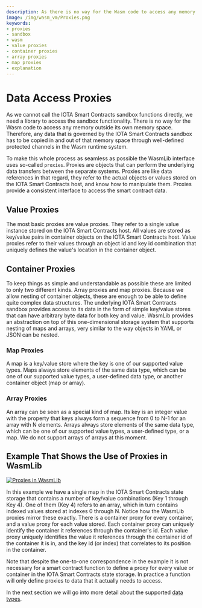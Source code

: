 ```yaml
---
description: As there is no way for the Wasm code to access any memory outside its own memory space, the WasmLib interface provides a number of proxies to make accessing data within the IOTA Smart Contracts sandbox as seamless as possible.
image: /img/wasm_vm/Proxies.png
keywords:
- proxies
- sandbox
- wasm
- value proxies
- container proxies
- array proxies
- map proxies
- explanation
---
```

# Data Access Proxies

As we cannot call the IOTA Smart Contracts sandbox functions directly, we need a library to access the
sandbox functionality. There is no way for the Wasm code to access any memory outside
its own memory space. Therefore, any data that is governed by the IOTA Smart Contracts sandbox has to be
copied in and out of that memory space through well-defined protected channels in the Wasm
runtime system.

To make this whole process as seamless as possible the WasmLib interface uses so-called
`proxies`. Proxies are objects that can perform the underlying data transfers between the
separate systems. Proxies are like data references in that regard, they refer to the
actual objects or values stored on the IOTA Smart Contracts host, and know how to manipulate them. Proxies
provide a consistent interface to access the smart contract data.

## Value Proxies

The most basic proxies are value proxies. They refer to a single value instance stored on
the IOTA Smart Contracts host. All values are stored as key/value pairs in container objects on the IOTA Smart Contracts
host. Value proxies refer to their values through an object id and key id combination that
uniquely defines the value's location in the container object.

## Container Proxies

To keep things as simple and understandable as possible these are limited to only two
different kinds. Array proxies and map proxies. Because we allow nesting of container
objects, these are enough to be able to define quite complex data structures. The
underlying IOTA Smart Contracts sandbox provides access to its data in the form of simple key/value stores
that can have arbitrary byte data for both key and value. WasmLib provides an abstraction
on top of this one-dimensional storage system that supports nesting of maps and arrays,
very similar to the way objects in YAML or JSON can be nested.

### Map Proxies

A map is a key/value store where the key is one of our supported value types. Maps always
store elements of the same data type, which can be one of our supported value types, a
user-defined data type, or another container object (map or array).

### Array Proxies

An array can be seen as a special kind of map. Its key is an integer value with the
property that keys always form a sequence from 0 to N-1 for an array with N elements.
Arrays always store elements of the same data type, which can be one of our supported
value types, a user-defined type, or a map. We do not support arrays of arrays at this
moment.

## Example That Shows the Use of Proxies in WasmLib

[![Proxies in WasmLib](/img/wasm_vm/Proxies.png)](/img/wasm_vm/Proxies.png)

In this example we have a single map in the IOTA Smart Contracts state storage that contains a number of
key/value combinations (Key 1 through Key 4). One of them (Key 4)
refers to an array, which in turn contains indexed values stored at indexes 0 through N.
Notice how the WasmLib proxies mirror these exactly. There is a container proxy for every
container, and a value proxy for each value stored. Each container proxy can uniquely
identify the container it references through the container's id. Each value proxy uniquely
identifies the value it references through the container id of the container it is in, and
the key id (or index) that correlates to its position in the container.

Note that despite the one-to-one correspondence in the example it is not necessary for a
smart contract function to define a proxy for every value or container in the IOTA Smart Contracts state
storage. In practice a function will only define proxies to data that it actually needs to
access.

In the next section we will go into more detail about the supported [data types](types.mdx).
